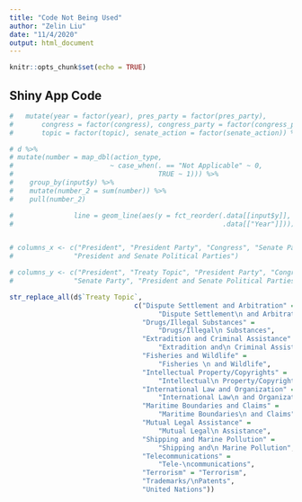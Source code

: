 ```yaml
---
title: "Code Not Being Used"
author: "Zelin Liu"
date: "11/4/2020"
output: html_document
---
```


```r
knitr::opts_chunk$set(echo = TRUE)
```

## Shiny App Code
```r
#   mutate(year = factor(year), pres_party = factor(pres_party), 
#       congress = factor(congress), congress_party = factor(congress_party), 
#       topic = factor(topic), senate_action = factor(senate_action)) %>% 

# d %>%
# mutate(number = map_dbl(action_type, 
#                        ~ case_when(. == "Not Applicable" ~ 0,
#                                    TRUE ~ 1))) %>%
#    group_by(input$y) %>%
#    mutate(number_2 = sum(number)) %>% 
#    pull(number_2)

#               line = geom_line(aes(y = fct_reorder(.data[[input$y]], 
#                                                    .data[["Year"]]))),


# columns_x <- c("President", "President Party", "Congress", "Senate Party", 
#               "President and Senate Political Parties")

# columns_y <- c("President", "Treaty Topic", "President Party", "Congress",
#               "Senate Party", "President and Senate Political Parties")
```

```r


str_replace_all(d$`Treaty Topic`,
                               c("Dispute Settlement and Arbitration" = 
                                     "Dispute Settlement\n and Arbitration",
                                 "Drugs/Illegal Substances" = 
                                     "Drugs/Illegal\n Substances",
                                 "Extradition and Criminal Assistance" =
                                     "Extradition and\n Criminal Assistance",
                                 "Fisheries and Wildlife" = 
                                     "Fisheries \n and Wildlife",
                                 "Intellectual Property/Copyrights" = 
                                     "Intellectual\n Property/Copyrights",
                                 "International Law and Organization" = 
                                     "International Law\n and Organization",
                                 "Maritime Boundaries and Claims" = 
                                     "Maritime Boundaries\n and Claims",
                                 "Mutual Legal Assistance" = 
                                     "Mutual Legal\n Assistance",
                                 "Shipping and Marine Pollution" = 
                                     "Shipping and\n Marine Pollution",
                                 "Telecommunications" = 
                                     "Tele-\ncommunications",
                                 "Terrorism" = "Terrorism",
                                 "Trademarks/\nPatents",
                                 "United Nations"))
```

